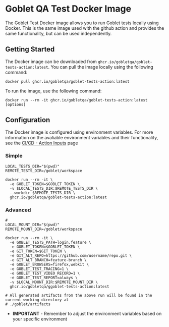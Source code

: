 
# <PurpleText>Goblet QA Test Docker Image</PurpleText>

The Goblet Test Docker image allows you to run Goblet tests locally using Docker. This is the same image used with the github action and provides the same functionality, but can be used independently.

## <PurpleText>Getting Started</PurpleText>

The Docker image can be downloaded from `ghcr.io/gobletqa/goblet-tests-action:latest`. You can pull the image locally using the following command:

```shell
docker pull ghcr.io/gobletqa/goblet-tests-action:latest
```

To run the image, use the following command:

```shell
docker run --rm -it ghcr.io/gobletqa/goblet-tests-action:latest [options]
```

## <PurpleText>Configuration</PurpleText>

The Docker image is configured using environment variables. For more information on the avaliable environment variables and their functionality, see the [CI/CD - Action Inputs](/advanced/cicd) page

### <GreenText>Simple</GreenText>

```shell
LOCAL_TESTS_DIR="$(pwd)"
REMOTE_TESTS_DIR=/goblet/workspace

docker run --rm -it \
  -e GOBLET_TOKEN=$GOBLET_TOKEN \
  -v $LOCAL_TESTS_DIR:$REMOTE_TESTS_DIR \
  --workdir $REMOTE_TESTS_DIR \
  ghcr.io/gobletqa/goblet-tests-action:latest
```

### <GreenText>Advanced</GreenText>

```shell
# 
LOCAL_MOUNT_DIR="$(pwd)"
REMOTE_MOUNT_DIR=/goblet/workspace

docker run --rm -it \
  -e GOBLET_TESTS_PATH=login.feature \
  -e GOBLET_TOKEN=$GOBLET_TOKEN \
  -e GIT_TOKEN=$GIT_TOKEN \
  -e GIT_ALT_REPO=https://github.com/username/repo.git \
  -e GIT_ALT_BRANCH=feature-branch \
  -e GOBLET_BROWSERS=firefox,webkit \
  -e GOBLET_TEST_TRACING=1 \
  -e GOBLET_TEST_VIDEO_RECORD=1 \
  -e GOBLET_TEST_REPORT=always \
  -v $LOCAL_MOUNT_DIR:$REMOTE_MOUNT_DIR \
  ghcr.io/gobletqa/ggoblet-tests-action:latest

# All generated artifacts from the above run will be found in the current working directory at
# ./goblet/artifacts

```

* <YellowText>**IMPORTANT**</YellowText> - Remember to adjust the environment variables based on your specific environment

